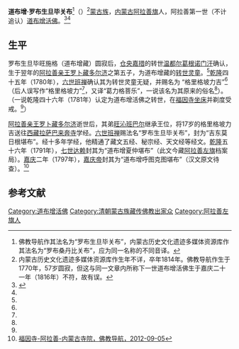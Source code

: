 '''道布增·罗布生旦毕关布'''<ref>佛教导航作其法名为“罗布生旦毕关布”，内蒙古历史文化遗迹多媒体资源库作其法名为“罗布桑丹比关布”，应为同一名称的不同音译。</ref>（{{bd|？||1814年|}}）<ref>内蒙古历史文化遗迹多媒体资源库作生年不详，卒年1814年。佛教导航作生于1770年，57岁圆寂，但这与同一文章内所称下一世道布增活佛生于嘉庆二十一年（1816年）不符，故有误。</ref>[[蒙古族|蒙古族]]，[[内蒙古|内蒙古]][[阿拉善旗|阿拉善旗]]人，阿拉善第一世（不计追认）[[道布增活佛|道布增活佛]]。<ref name=nmglswh>{{Cite web |url=http://www.nmgcnt.com/nmglswh/lsyjsm_1/smdz_21/smdz/201209/t20120903_30677.html |title=福因寺活佛，内蒙古历史文化遗迹多媒体资源库，2012-09-03 |access-date=2013-07-15 |archive-url=https://web.archive.org/web/20160304104702/http://www.nmgcnt.com/nmglswh/lsyjsm_1/smdz_21/smdz/201209/t20120903_30677.html |archive-date=2016-03-04 |dead-url=yes }}</ref><ref name=fjdh/>

==生平==
罗布生旦毕旺施格（道布增藏）圆寂后，[[仓央嘉措|仓央嘉措]]的转世[[达克布·罗桑图布丹嘉木苏|温都尔葛根诺门汗]]确认，生于翌年的[[阿拉善旗扎萨克亲王|阿拉善亲王]][[罗卜藏多尔济|罗卜藏多尔济]]之第五子，为道布增藏的[[转世灵童|转世灵童]]。<ref name=fjdh/>[[乾隆|乾隆]]四十五年（1780年），[[六世班禅|六世班禅]]确认其为转世灵童无疑，并赐名为 “格里格坡力吉”<ref name=fjdh/>（后人误写作“格里格坡力”<ref name=fjdh/>，又译“葛力格菩乐”，一说该名为其原来的俗名<ref name=nmglswh/>）。（一说乾隆四十六年（1781年）认定为道布增活佛之转世，在[[福因寺|福因寺]][[坐床|坐床]]并剃度受戒。<ref name=nmglswh/>）

[[阿拉善旗扎萨克亲王|阿拉善亲王]][[罗卜藏多尔济|罗卜藏多尔济]]逝世后，其弟[[旺沁班巴尔|旺沁班巴尔]]继承王位，将17岁的格里格坡力吉送往[[西藏|西藏]][[拉萨|拉萨]][[巴来奔寺|巴来奔寺]]学经。[[六世班禅|六世班禅]]赐法名“罗布生旦毕关布”，封为“吉东莫日根堪布”。经十多年学经，他精通了藏文五经、秘宗经、天文经等经文。[[乾隆|乾隆]]五十六年（1791年），[[七世达赖|七世达赖]]封其为“道布增夏仲堪布”（此文今藏[[阿拉善左旗|阿拉善左旗]]档案局）。[[嘉庆|嘉庆]]二年（1797年），[[嘉庆帝|嘉庆帝]]封其为“道布增呼图克图堪布”（汉文原文待查）。<ref name=fjdh>[http://www.fjdh.com/ffzt/fjhy/ahsy2012/09/091927185795.html 福因寺-阿拉善-内蒙古寺院，佛教导航，2012-09-05]{{dead link|date=2018年4月 |bot=InternetArchiveBot |fix-attempted=yes }}</ref>

==参考文献==
{{reflist}}

{{start box}}
{{s-rel|bu}}
{{s-before|[[道布增活佛|道布增·罗布生旦毕旺施格]]}}
{{s-title|[[道布增活佛|道布增活佛]]|（坐床年份不详）—1814年}}
{{s-after|[[道布增·伊西旦增敖斯尔|道布增·伊西旦增敖斯尔]]}}
{{end box}}

[[Category:道布增活佛|Category:道布增活佛]]
[[Category:清朝蒙古族藏传佛教出家众|Category:清朝蒙古族藏传佛教出家众]]
[[Category:阿拉善左旗人|Category:阿拉善左旗人]]